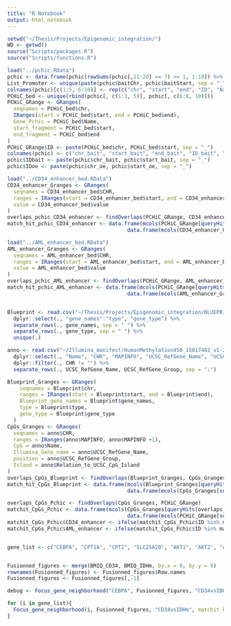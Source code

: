 ```yaml
---
title: "R Notebook"
output: html_notebook
---
```


```r
setwd("~/Thesis/Projects/Epigenomic_integration/")
WD <- getwd()
source("Scripts/packages.R")
source("Scripts/functions.R")
```


```r
load("../pchic.RData")
pchic <- data.frame(pchic[rowSums(pchic[,11:20] >= 7) >= 1, 1:10]) %>% na.omit(.)
List_Promoter <- unique(paste(pchic$baitChr, pchic$baitStart, sep = "_"))
colnames(pchic)[c(1:5, 6:10)] <- rep(c("chr", "start", "end", "ID", "Name"), 2)
PCHiC_bed <- unique(rbind(pchic[, c(1:3, 5)], pchic[, c(6:8, 10)]))
PCHiC_GRange <- GRanges(
  seqnames = PCHiC_bed$chr,
  IRanges(start = PCHiC_bed$start, end = PCHiC_bed$end),
  Gene_Pchic = PCHiC_bed$Name,
  start_fragment = PCHiC_bed$start,
  end_fragment = PCHiC_bed$end
)
PCHiC_GRange$ID <- paste(PCHiC_bed$chr, PCHiC_bed$start, sep = "_")
colnames(pchic) <- c("chr_bait", "start_bait", "end_bait", "ID_bait", "Name_bait", "chr_oe", "start_oe", "end_oe", "ID_oe", "Name_oe")
pchic$IDbait <- paste(pchic$chr_bait, pchic$start_bait, sep = "_")
pchic$IDoe <- paste(pchic$chr_oe, pchic$start_oe, sep = "_")

load("../CD34_enhancer_bed.RData")
CD34_enhancer_Granges <- GRanges(
  seqnames = CD34_enhancer_bed$CHR,
  ranges = IRanges(start = CD34_enhancer_bed$start, end = CD34_enhancer_bed$end),
  value = CD34_enhancer_bed$value
)
overlaps_pchic_CD34_enhancer <- findOverlaps(PCHiC_GRange, CD34_enhancer_Granges)
match_hit_pchic_CD34_enhancer <- data.frame(mcols(PCHiC_GRange[queryHits(overlaps_pchic_CD34_enhancer),]),
                                       data.frame(mcols(CD34_enhancer_Granges[subjectHits(overlaps_pchic_CD34_enhancer),])))

load("../AML_enhancer_bed.RData")
AML_enhancer_Granges <- GRanges(
  seqnames = AML_enhancer_bed$CHR,
  ranges = IRanges(start = AML_enhancer_bed$start, end = AML_enhancer_bed$end),
  value = AML_enhancer_bed$value
)
overlaps_pchic_AML_enhancer <- findOverlaps(PCHiC_GRange, AML_enhancer_Granges)
match_hit_pchic_AML_enhancer <- data.frame(mcols(PCHiC_GRange[queryHits(overlaps_pchic_AML_enhancer),]),
                                       data.frame(mcols(AML_enhancer_Granges[subjectHits(overlaps_pchic_AML_enhancer),])))


Blueprint <- read.csv("~/Thesis/Projects/Epigenomic_integration/BLUEPRINT_fragments_good.tsv", sep = "\t") %>%
  dplyr::select(., "gene_names":"type", "gene_type") %>%
  separate_rows(., gene_names, sep = " ") %>%
  separate_rows(., gene_type, sep = " ") %>%
  unique(.)

anno <- read.csv("~/Illumina_manifest/HumanMethylation450_15017482_v1-2.csv", skip = 7) %>% 
  dplyr::select(., "Name", "CHR", "MAPINFO", "UCSC_RefGene_Name", "UCSC_RefGene_Group", "Relation_to_UCSC_CpG_Island") %>%
  dplyr::filter(., CHR != "") %>%
  separate_rows(., UCSC_RefGene_Name, UCSC_RefGene_Group, sep = ";")

Blueprint_Granges <- GRanges(
    seqnames = Blueprint$chr,
    ranges = IRanges(start = Blueprint$start, end = Blueprint$end),
    Blueprint_gene_names = Blueprint$gene_names,
    type = Blueprint$type,
    gene_type = Blueprint$gene_type
  )
CpGs_Granges <- GRanges(
  seqnames = anno$CHR,
  ranges = IRanges(anno$MAPINFO, anno$MAPINFO +1),
  CpG = anno$Name,
  Illumina_Gene_name = anno$UCSC_RefGene_Name,
  position = anno$UCSC_RefGene_Group,
  Island = anno$Relation_to_UCSC_CpG_Island
)
overlaps_CpGs_Blueprint <- findOverlaps(Blueprint_Granges, CpGs_Granges)
match_hit_CpGs_Blueprint <- data.frame(mcols(Blueprint_Granges[queryHits(overlaps_CpGs_Blueprint),]),
                                       data.frame(mcols(CpGs_Granges[subjectHits(overlaps_CpGs_Blueprint),])))

overlaps_CpGs_Pchic <- findOverlaps(CpGs_Granges, PCHiC_GRange)
matchit_CpGs_Pchic <- data.frame(mcols(CpGs_Granges[queryHits(overlaps_CpGs_Pchic),]),
                                       data.frame(mcols(PCHiC_GRange[subjectHits(overlaps_CpGs_Pchic),])))
matchit_CpGs_Pchic$CD34_enhancer <- ifelse(matchit_CpGs_Pchic$ID %in% match_hit_pchic_CD34_enhancer$ID, "CD34_enhancer", "not_referenced")
matchit_CpGs_Pchic$AML_enhancer <- ifelse(matchit_CpGs_Pchic$ID %in% match_hit_pchic_AML_enhancer$ID, "AML_enhancer", "not_referenced")



```

```r
gene_list <- c("CEBPA", "CPT1A", "CPT2", "SLC25A20", "AKT1", "AKT2", "AKT3", "PPARGC1A", "PTEN")


Fusionned_figures <- merge(BMIQ_CD34, BMIQ_IDHm, by.x = 0, by.y = 0)
rownames(Fusionned_figures) <- Fusionned_figures$Row.names
Fusionned_figures <- Fusionned_figures[,-1]

debug <- Focus_gene_neighborhood("CEBPA", Fusionned_figures, "CD34vsIDHm", matchit_blueprint = match_hit_CpGs_Blueprint, matchit_pchic = matchit_CpGs_Pchic)

for (i in gene_list){
  Focus_gene_neighborhood(i, Fusionned_figures, "CD34vsIDHm", matchit_blueprint = match_hit_CpGs_Blueprint, matchit_pchic = matchit_CpGs_Pchic)
}
```

